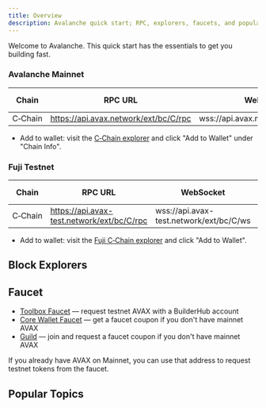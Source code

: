 ```yaml
---
title: Overview
description: Avalanche quick start; RPC, explorers, faucets, and popular topics.
---
```


Welcome to Avalanche. This quick start has the essentials to get you building fast.

### Avalanche Mainnet

| Chain | RPC URL | WebSocket | Chain ID |
|-------|---------|-----------|----------|
| C‑Chain | https://api.avax.network/ext/bc/C/rpc | wss://api.avax.network/ext/bc/C/ws | `43114` |

- Add to wallet: visit the [C‑Chain explorer](https://subnets.avax.network/c-chain) and click "Add to Wallet" under "Chain Info".

### Fuji Testnet

| Chain | RPC URL | WebSocket | Chain ID |
|-------|---------|-----------|----------|
| C‑Chain | https://api.avax-test.network/ext/bc/C/rpc | wss://api.avax-test.network/ext/bc/C/ws | `43113` |

- Add to wallet: visit the [Fuji C‑Chain explorer](https://subnets-test.avax.network/c-chain) and click "Add to Wallet".

## Block Explorers

<Cards>
<Card title="Subnets Explorer" description="Official explorer for Avalanche networks" href="https://subnets.avax.network" />
<Card title="Avascan" description="Rich analytics for Avalanche networks" href="https://avascan.info" />
<Card title="SnowTrace" description="Etherscan-style explorer for C‑Chain" href="https://snowtrace.io" />
<Card title="SnowPeer" description="Community explorer and tools" href="https://snowpeer.io" />
</Cards>

## Faucet

- [Toolbox Faucet](/tools/l1-toolbox/faucet) — request testnet AVAX with a BuilderHub account
- [Core Wallet Faucet](https://faucet.avax.network/) — get a faucet coupon if you don't have mainnet AVAX
- [Guild](https://guild.xyz/avalanche) — join and request a faucet coupon if you don't have mainnet AVAX

<Callout title="Note">
If you already have AVAX on Mainnet, you can use that address to request testnet tokens from the faucet.
</Callout>

## Popular Topics

<Cards>
<Card title="API Reference" description="Complete API documentation" href="/docs/apis" />
<Card title="Cross-Chain Messaging" description="Connect L1s with Teleporter" href="/docs/cross-chain/teleporter" />
<Card title="Avalanche CLI" description="Command-line tool for L1 development" href="/docs/sdks/create-avalanche-l1" />
</Cards>
